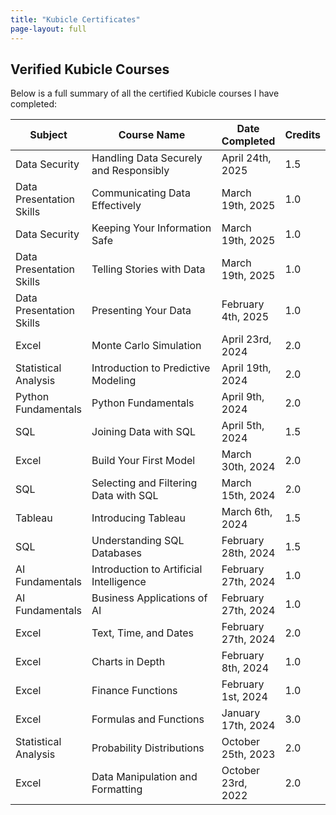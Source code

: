 ```yaml
---
title: "Kubicle Certificates"
page-layout: full
---
```


## Verified Kubicle Courses

Below is a full summary of all the certified Kubicle courses I have completed:

| **Subject**             | **Course Name**                                          | **Date Completed**     | **Credits** |
|-------------------------|----------------------------------------------------------|------------------------|-------------|
| Data Security           | Handling Data Securely and Responsibly                   | April 24th, 2025       | 1.5         |
| Data Presentation Skills| Communicating Data Effectively                           | March 19th, 2025       | 1.0         |
| Data Security           | Keeping Your Information Safe                            | March 19th, 2025       | 1.0         |
| Data Presentation Skills| Telling Stories with Data                                | March 19th, 2025       | 1.0         |
| Data Presentation Skills| Presenting Your Data                                     | February 4th, 2025     | 1.0         |
| Excel                  | Monte Carlo Simulation                                   | April 23rd, 2024       | 2.0         |
| Statistical Analysis    | Introduction to Predictive Modeling                      | April 19th, 2024       | 2.0         |
| Python Fundamentals     | Python Fundamentals                                      | April 9th, 2024        | 2.0         |
| SQL                     | Joining Data with SQL                                    | April 5th, 2024        | 1.5         |
| Excel                  | Build Your First Model                                   | March 30th, 2024       | 2.0         |
| SQL                     | Selecting and Filtering Data with SQL                    | March 15th, 2024       | 2.0         |
| Tableau                 | Introducing Tableau                                      | March 6th, 2024        | 1.5         |
| SQL                     | Understanding SQL Databases                              | February 28th, 2024    | 1.5         |
| AI Fundamentals         | Introduction to Artificial Intelligence                  | February 27th, 2024    | 1.0         |
| AI Fundamentals         | Business Applications of AI                              | February 27th, 2024    | 1.0         |
| Excel                  | Text, Time, and Dates                                    | February 27th, 2024    | 2.0         |
| Excel                  | Charts in Depth                                          | February 8th, 2024     | 1.0         |
| Excel                  | Finance Functions                                        | February 1st, 2024     | 1.0         |
| Excel                  | Formulas and Functions                                   | January 17th, 2024     | 3.0         |
| Statistical Analysis    | Probability Distributions                                | October 25th, 2023     | 2.0         |
| Excel                  | Data Manipulation and Formatting                         | October 23rd, 2022     | 2.0         |


